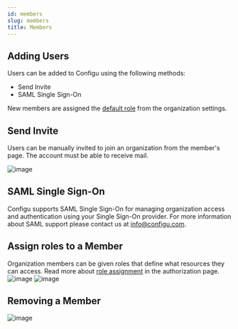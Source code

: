```yaml
---
id: members
slug: members
title: Members
---
```


## Adding Users

Users can be added to Configu using the following methods:

- Send Invite
- SAML Single Sign-On

New members are assigned the [default role](../authorization#default-role) from the organization settings.

## Send Invite

Users can be manually invited to join an organization from the member's page. The account must be able to receive mail.

![image](./img/members/members-invite.png)

## SAML Single Sign-On

Configu supports SAML Single Sign-On for managing organization access and authentication using your Single Sign-On provider.
For more information about SAML support please contact us at info@configu.com.

## Assign roles to a Member

Organization members can be given roles that define what resources they can access. Read more about [role assignment](../authorization#assign-roles) in the authorization page.
![image](./img/members/members-edit-roles.png)
![image](./img/members/members-edit-roles-alert.png)

## Removing a Member

![image](./img/members/members-remove-member.png)
